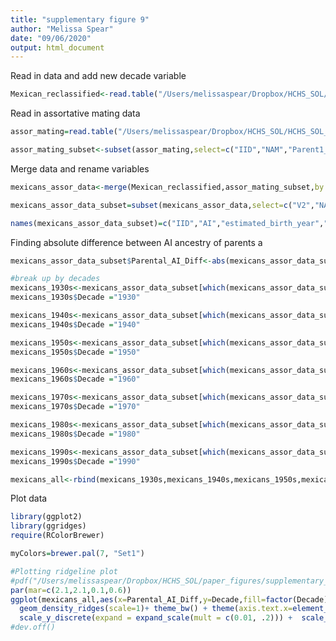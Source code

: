 ```yaml
---
title: "supplementary figure 9"
author: "Melissa Spear"
date: "09/06/2020"
output: html_document
---
```

Read in data and add new decade variable 

```r
Mexican_reclassified<-read.table("/Users/melissaspear/Dropbox/HCHS_SOL/HCHS_SOL_Mexicans_admixed_95_full_pheno_010919.txt",header=T,sep='\t')
```

Read in assortative mating data 
```r
assor_mating=read.table("/Users/melissaspear/Dropbox/HCHS_SOL/HCHS_SOL_Mexicans_with_parents_global_ancestry_estimates.txt",header=T,sep='\t')

assor_mating_subset<-subset(assor_mating,select=c("IID","NAM","Parent1_NAM","Parent2_NAM"))
```

Merge data and rename variables 
```r
mexicans_assor_data<-merge(Mexican_reclassified,assor_mating_subset,by.x=c("V2"),by.y=c("IID"))

mexicans_assor_data_subset=subset(mexicans_assor_data,select=c("V2","NAM.x","estimated_birth_year","US_BORN","Parent1_NAM","Parent2_NAM"))

names(mexicans_assor_data_subset)=c("IID","AI","estimated_birth_year","US_BORN","Parent1_AI","Parent2_AI")
```

Finding absolute difference between AI ancestry of parents a
```r
mexicans_assor_data_subset$Parental_AI_Diff<-abs(mexicans_assor_data_subset$Parent1_AI - mexicans_assor_data_subset$Parent2_AI)
```


```r
#break up by decades 
mexicans_1930s<-mexicans_assor_data_subset[which(mexicans_assor_data_subset$estimated_birth_year<1940),]
mexicans_1930s$Decade ="1930"

mexicans_1940s<-mexicans_assor_data_subset[which(mexicans_assor_data_subset$estimated_birth_year>=1940 & mexicans_assor_data_subset$estimated_birth_year<1950),]
mexicans_1940s$Decade ="1940"

mexicans_1950s<-mexicans_assor_data_subset[which(mexicans_assor_data_subset$estimated_birth_year>=1950 & mexicans_assor_data_subset$estimated_birth_year<1960),]
mexicans_1950s$Decade ="1950"

mexicans_1960s<-mexicans_assor_data_subset[which(mexicans_assor_data_subset$estimated_birth_year>=1960 & mexicans_assor_data_subset$estimated_birth_year<1970),]
mexicans_1960s$Decade ="1960"

mexicans_1970s<-mexicans_assor_data_subset[which(mexicans_assor_data_subset$estimated_birth_year>=1970 & mexicans_assor_data_subset$estimated_birth_year<1980),]
mexicans_1970s$Decade ="1970"

mexicans_1980s<-mexicans_assor_data_subset[which(mexicans_assor_data_subset$estimated_birth_year>=1980 & mexicans_assor_data_subset$estimated_birth_year<1990),]
mexicans_1980s$Decade ="1980"

mexicans_1990s<-mexicans_assor_data_subset[which(mexicans_assor_data_subset$estimated_birth_year>=1990),]
mexicans_1990s$Decade ="1990"

mexicans_all<-rbind(mexicans_1930s,mexicans_1940s,mexicans_1950s,mexicans_1960s,mexicans_1970s,mexicans_1980s,mexicans_1990s)
```


Plot data 
```r
library(ggplot2)
library(ggridges)
require(RColorBrewer)

myColors=brewer.pal(7, "Set1")

#Plotting ridgeline plot
#pdf("/Users/melissaspear/Dropbox/HCHS_SOL/paper_figures/supplementary_figure9.pdf",height=2.375,width=2.55,pointsize=10)
par(mar=c(2.1,2.1,0.1,0.6))
ggplot(mexicans_all,aes(x=Parental_AI_Diff,y=Decade,fill=factor(Decade))) +
  geom_density_ridges(scale=1)+ theme_bw() + theme(axis.text.x=element_text(size=rel(0.8)),axis.text.y=element_text(size=rel(0.8))) + theme(axis.title.x = element_text(size=10),axis.title.y = element_text(size=10))+
  scale_y_discrete(expand = expand_scale(mult = c(0.01, .2))) +  scale_fill_manual(values=c("#E41A1C","#FF7F00","#FFFF33","#4DAF4A","#377EB8","#984EA3","#A65628")) + theme(legend.position = "none") + labs(x="Difference in Parental AI ancestry ", y="Decades")
#dev.off()

```


